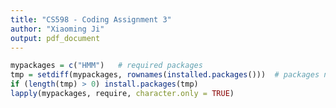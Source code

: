 ```yaml
---
title: "CS598 - Coding Assignment 3"
author: "Xiaoming Ji"
output: pdf_document
---
```


```r
mypackages = c("HMM")   # required packages
tmp = setdiff(mypackages, rownames(installed.packages()))  # packages need to be installed
if (length(tmp) > 0) install.packages(tmp)
lapply(mypackages, require, character.only = TRUE)
```

